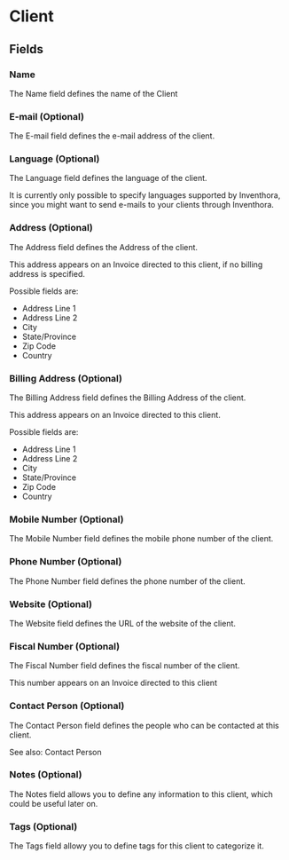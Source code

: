 
# Client

## Fields

### Name

The Name field defines the name of the Client

### E-mail (Optional)

The E-mail field defines the e-mail address of the client.

### Language (Optional)

The Language field defines the language of the client.

It is currently only possible to specify languages supported by Inventhora, since you might want to send e-mails to your clients through Inventhora.

### Address (Optional)

The Address field defines the Address of the client.

This address appears on an <Link href="/invoice">Invoice</Link> directed to this client, if no billing address is specified.

Possible fields are:

- Address Line 1
- Address Line 2
- City
- State/Province
- Zip Code
- Country

### Billing Address (Optional)

The Billing Address field defines the Billing Address of the client.

This address appears on an <Link href="/invoice">Invoice</Link> directed to this client.

Possible fields are:

- Address Line 1
- Address Line 2
- City
- State/Province
- Zip Code
- Country

### Mobile Number (Optional)

The Mobile Number field defines the mobile phone number of the client.

### Phone Number (Optional)

The Phone Number field defines the phone number of the client.

### Website (Optional)

The Website field defines the URL of the website of the client.

### Fiscal Number (Optional)

The Fiscal Number field defines the fiscal number of the client.

This number appears on an <Link href="/invoice">Invoice</Link> directed to this client

### Contact Person (Optional)

The Contact Person field defines the people who can be contacted at this client.

See also: <Link href="/secondary-entities/contactperson">Contact Person</Link>

### Notes (Optional)

The Notes field allows you to define any information to this client, which could be useful later on.

### Tags (Optional)

The Tags field allowy you to define tags for this client to categorize it.
